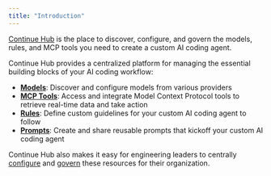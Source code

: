 ```yaml
---
title: "Introduction"
---
```


[Continue Hub](https://hub.continue.dev) is the place to discover, configure, and govern the models, rules, and MCP tools you need to create a custom AI coding agent.

Continue Hub provides a centralized platform for managing the essential building blocks of your AI coding workflow:

- **[Models](/hub/blocks/block-types#models)**: Discover and configure models from various providers
- **[MCP Tools](/hub/blocks/block-types#mcp-servers)**: Access and integrate Model Context Protocol tools to retrieve real-time data and take action
- **[Rules](/hub/blocks/block-types#rules)**: Define custom guidelines for your custom AI coding agent to follow
- **[Prompts](/hub/blocks/block-types#prompts)**: Create and share reusable prompts that kickoff your custom AI coding agent

Continue Hub also makes it easy for engineering leaders to centrally [configure](/hub/secrets/secret-types) and [govern](/hub/governance/org-permissions) these resources for their organization.